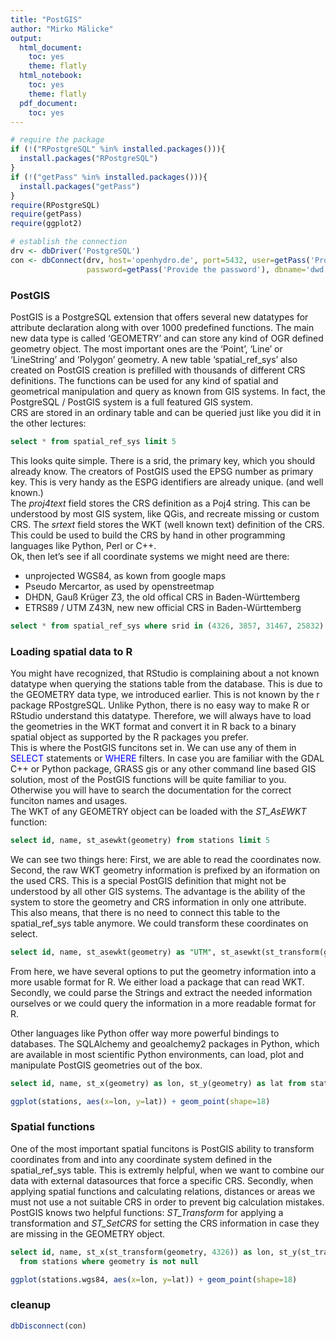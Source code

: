 ```yaml
---
title: "PostGIS"
author: "Mirko Mälicke"
output:
  html_document: 
    toc: yes
    theme: flatly
  html_notebook:
    toc: yes
    theme: flatly
  pdf_document:
    toc: yes
---
```


```r
# require the package
if (!("RPostgreSQL" %in% installed.packages())){
  install.packages("RPostgreSQL")
}
if (!("getPass" %in% installed.packages())){
  install.packages("getPass")
}
require(RPostgreSQL)
require(getPass)
require(ggplot2)

# establish the connection
drv <- dbDriver('PostgreSQL')
con <- dbConnect(drv, host='openhydro.de', port=5432, user=getPass('Provide the user'), 
                 password=getPass('Provide the password'), dbname='dwd')
```

### PostGIS

PostGIS is a PostgreSQL extension that offers several new datatypes for attribute declaration along with over 1000 predefined functions.
The main new data type is called 'GEOMETRY' and can store any kind of OGR defined geometry object. 
The most important ones are the 'Point', 'Line' or 'LineString' and 'Polygon' geometry. A new table 'spatial_ref_sys' also created on 
PostGIS creation is prefilled with thousands of different CRS definitions. 
The functions can be used for any kind of spatial and geometrical manipulation and query as known from GIS systems. In fact, 
the PostgreSQL / PostGIS system is a full featured GIS system. <br>
CRS are stored in an ordinary table and can be queried just like you did it in the other lectures:

```sql
select * from spatial_ref_sys limit 5
```

This looks quite simple. There is a srid, the primary key, which you should already know. The creators of PostGIS used the EPSG number 
as primary key. This is very handy as the ESPG identifiers are already unique. (and well known.)<br>
The _proj4text_ field stores the CRS definition as a Poj4 string. This can be understood by most GIS system, like QGis, and recreate 
missing or custom CRS. The _srtext_ field stores the WKT (well known text) definition of the CRS. This could be used to build the CRS 
by hand in other programming languages like Python, Perl or C++. <br>
Ok, then let's see if all coordinate systems we might need are there:
<ul>
<li>unprojected WGS84, as kown from google maps</li>
<li>Pseudo Mercartor, as used by openstreetmap</li>
<li>DHDN, Gauß Krüger Z3, the old offical CRS in Baden-Württemberg</li>
<li>ETRS89 / UTM Z43N, new new official CRS in Baden-Württemberg</li>
</ul>

```sql
select * from spatial_ref_sys where srid in (4326, 3857, 31467, 25832)
```

### Loading spatial data to R

You might have recognized, that RStudio is complaining about a not known datatype when querying the stations table from the database.
This is due to the GEOMETRY data type, we introduced earlier. This is not known by the r package RPostgreSQL. Unlike Python, there 
is no easy way to make R or RStudio understand this datatype. Therefore, we will always have to load the geometries in the WKT format
and convert it in R back to a binary spatial object as supported by the R packages you prefer.<br>
This is where the PostGIS funcitons set in. We can use any of them in <span style="color:blue">SELECT</span> statements or 
<span style="color:blue">WHERE</span> filters. In case you are familiar with the GDAL C++ or Python package, GRASS gis or any other command line based GIS solution, most of the PostGIS functions will be quite familiar to you. Otherwise you will have to search the 
documentation for the correct funciton names and usages.<br>
The WKT of any GEOMETRY object can be loaded with the *ST_AsEWKT* function:

```sql
select id, name, st_asewkt(geometry) from stations limit 5
```

We can see two things here: First, we are able to read the coordinates now. Second, the raw WKT geometry information is prefixed by
an iformation on the used CRS. This is a special PostGIS definition that might not be understood by all other GIS systems. 
The advantage is the ability of the system to store the geometry and CRS information in only one attribute. This also means, that
there is no need to connect this table to the spatial_ref_sys table anymore. We could transform these coordinates on select.

```sql
select id, name, st_asewkt(geometry) as "UTM", st_asewkt(st_transform(geometry, 4326)) as "WGS84" from stations limit 5
```

From here, we have several options to put the geometry information into a more usable format for R. We either load a package that can read WKT. Secondly, we could parse the Strings and extract the needed information ourselves or we could query the information in a
more readable format for R. 

<div class="alert alert-warning">Other languages like Python offer way more powerful bindings to databases. The SQLAlchemy and geoalchemy2 packages in Python, which are available in most scientific Python environments, can load, plot and manipulate PostGIS geometries out of the box.</div>

```sql
select id, name, st_x(geometry) as lon, st_y(geometry) as lat from stations where geometry is not null
```
```r
ggplot(stations, aes(x=lon, y=lat)) + geom_point(shape=18)
```

### Spatial functions

One of the most important spatial funcitons is PostGIS ability to transform coordinates from and into any coordinate system defined in 
the spatial_ref_sys table. This is extremly helpful, when we want to combine our data with external datasources that force a specific CRS. Secondly, when applying spatial functions and calculating relations, distances or areas we must not use a not suitable CRS 
in order to prevent big calculation mistakes.<br>
PostGIS knows two helpful functions: *ST_Transform* for applying a transformation and *ST_SetCRS* for setting the CRS information in 
case they are missing in the GEOMETRY object.

```sql
select id, name, st_x(st_transform(geometry, 4326)) as lon, st_y(st_transform(geometry, 4326)) as lat 
  from stations where geometry is not null
```
```r
ggplot(stations.wgs84, aes(x=lon, y=lat)) + geom_point(shape=18)
```


### cleanup
```r
dbDisconnect(con)
```


